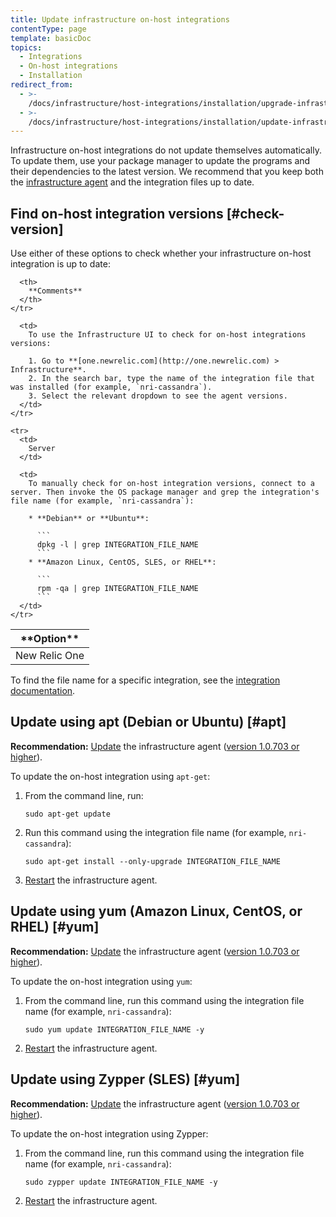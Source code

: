 ```yaml
---
title: Update infrastructure on-host integrations
contentType: page
template: basicDoc
topics:
  - Integrations
  - On-host integrations
  - Installation
redirect_from:
  - >-
    /docs/infrastructure/host-integrations/installation/upgrade-infrastructure-host-integration-package/
  - >-
    /docs/infrastructure/host-integrations/installation/update-infrastructure-host-integration-package/
---
```


Infrastructure on-host integrations do not update themselves automatically. To update them, use your package manager to update the programs and their dependencies to the latest version. We recommend that you keep both the [infrastructure agent](/docs/infrastructure/new-relic-infrastructure/installation/update-infrastructure-agent) and the integration files up to date.

## Find on-host integration versions [#check-version]

Use either of these options to check whether your infrastructure on-host integration is up to date:

<Table>
  <thead>
    <tr>
      <th style={{ width: "200px" }}>
        **Option**
      </th>

      <th>
        **Comments**
      </th>
    </tr>
  </thead>

  <tbody>
    <tr>
      <td>
        New Relic One
      </td>

      <td>
        To use the Infrastructure UI to check for on-host integrations versions:

        1. Go to **[one.newrelic.com](http://one.newrelic.com) > Infrastructure**.
        2. In the search bar, type the name of the integration file that was installed (for example, `nri-cassandra`).
        3. Select the relevant dropdown to see the agent versions.
      </td>
    </tr>

    <tr>
      <td>
        Server
      </td>

      <td>
        To manually check for on-host integration versions, connect to a server. Then invoke the OS package manager and grep the integration's file name (for example, `nri-cassandra`):

        * **Debian** or **Ubuntu**:

          ```
          dpkg -l | grep INTEGRATION_FILE_NAME
          ```
        * **Amazon Linux, CentOS, SLES, or RHEL**:

          ```
          rpm -qa | grep INTEGRATION_FILE_NAME
          ```
      </td>
    </tr>
  </tbody>
</Table>

To find the file name for a specific integration, see the [integration documentation](/docs/integrations/table-of-contents).

## Update using apt (Debian or Ubuntu) [#apt]

**Recommendation:** [Update](/docs/infrastructure/new-relic-infrastructure/installation/update-infrastructure-agent) the infrastructure agent ([version 1.0.703 or higher](/docs/release-notes/infrastructure-release-notes/infrastructure-agent-release-notes)).

To update the on-host integration using `apt-get`:

1. From the command line, run:

   ```
   sudo apt-get update
   ```
2. Run this command using the integration file name (for example, `nri-cassandra`):

   ```
   sudo apt-get install --only-upgrade INTEGRATION_FILE_NAME
   ```
3. [Restart](/docs/infrastructure/new-relic-infrastructure/configuration/start-stop-restart-check-infrastructure-agent-status#linux) the infrastructure agent.

## Update using yum (Amazon Linux, CentOS, or RHEL) [#yum]

**Recommendation:** [Update](/docs/infrastructure/new-relic-infrastructure/installation/update-infrastructure-agent) the infrastructure agent ([version 1.0.703 or higher](/docs/release-notes/infrastructure-release-notes/infrastructure-agent-release-notes)).

To update the on-host integration using `yum`:

1. From the command line, run this command using the integration file name (for example, `nri-cassandra`):

   ```
   sudo yum update INTEGRATION_FILE_NAME -y
   ```
2. [Restart](/docs/infrastructure/new-relic-infrastructure/configuration/start-stop-restart-check-infrastructure-agent-status#linux) the infrastructure agent.

## Update using Zypper (SLES) [#yum]

**Recommendation:** [Update](/docs/infrastructure/new-relic-infrastructure/installation/update-infrastructure-agent) the infrastructure agent ([version 1.0.703 or higher](/docs/release-notes/infrastructure-release-notes/infrastructure-agent-release-notes)).

To update the on-host integration using Zypper:

1. From the command line, run this command using the integration file name (for example, `nri-cassandra`):

   ```
   sudo zypper update INTEGRATION_FILE_NAME -y
   ```
2. [Restart](/docs/infrastructure/new-relic-infrastructure/configuration/start-stop-restart-check-infrastructure-agent-status#linux) the infrastructure agent.
